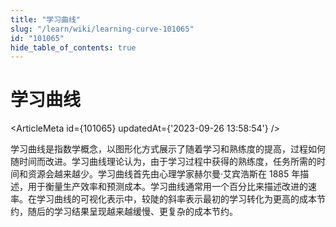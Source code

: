 ```yaml
---
title: "学习曲线"
slug: "/learn/wiki/learning-curve-101065"
id: "101065"
hide_table_of_contents: true
---
```



# 学习曲线

<ArticleMeta id={101065} updatedAt={'2023-09-26 13:58:54'} />
<div className='border-solid border-b border-t-0 my-4 border-[var(--ifm-color-gray-300)]' />

学习曲线是指数学概念，以图形化方式展示了随着学习和熟练度的提高，过程如何随时间而改进。学习曲线理论认为，由于学习过程中获得的熟练度，任务所需的时间和资源会越来越少。学习曲线首先由心理学家赫尔曼·艾宾浩斯在 1885 年描述，用于衡量生产效率和预测成本。学习曲线通常用一个百分比来描述改进的速率。在学习曲线的可视化表示中，较陡的斜率表示最初的学习转化为更高的成本节约，随后的学习结果呈现越来越缓慢、更复杂的成本节约。
